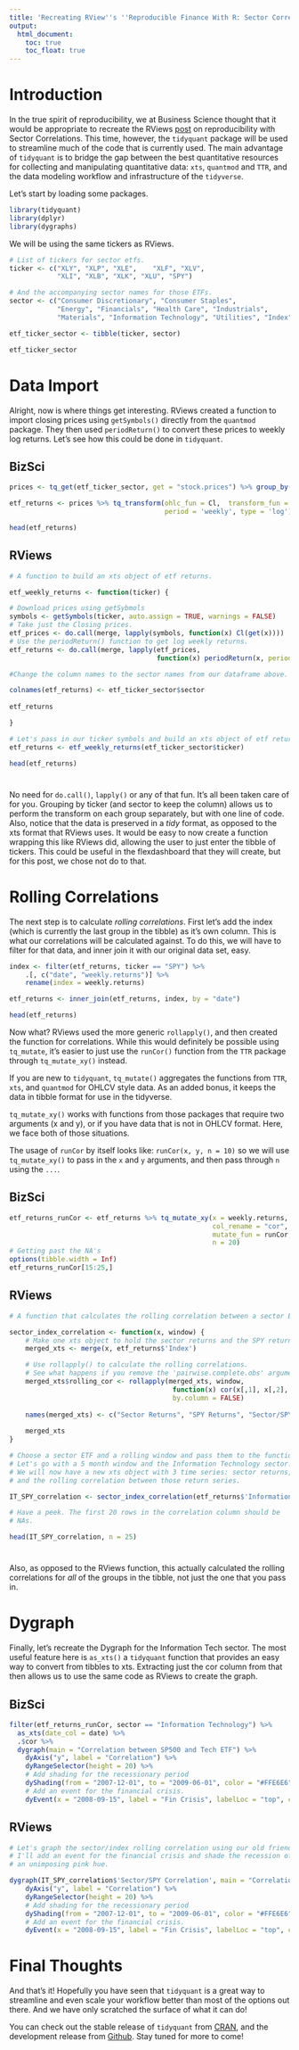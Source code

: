 ```yaml
---
title: 'Recreating RView''s ''Reproducible Finance With R: Sector Correlations'''
output:
  html_document:
    toc: true
    toc_float: true
---
```


# Introduction

In the true spirit of reproducibility, we at Business Science thought that it would be appropriate to recreate the RViews [post](https://www.rstudio.com/rviews/2017/01/18/reproducible-finance-with-r-sector-correlations/) on reproducibility with Sector Correlations. This time, however, the `tidyquant` package will be used to streamline much of the code that is currently used. The main advantage of `tidyquant` is to bridge the gap between the best quantitative resources for collecting and manipulating quantitative data: `xts`, `quantmod` and `TTR`, and the data modeling workflow and infrastructure of the `tidyverse`.

Let's start by loading some packages.

```r
library(tidyquant)
library(dplyr)
library(dygraphs)
```

We will be using the same tickers as RViews.

```r
# List of tickers for sector etfs. 
ticker <- c("XLY", "XLP", "XLE",    "XLF", "XLV",   
            "XLI", "XLB", "XLK", "XLU", "SPY")  

# And the accompanying sector names for those ETFs.
sector <- c("Consumer Discretionary", "Consumer Staples", 
            "Energy", "Financials", "Health Care", "Industrials", 
            "Materials", "Information Technology", "Utilities", "Index")

etf_ticker_sector <- tibble(ticker, sector)

etf_ticker_sector
```

#

<!---------------------------------------------------------->

# Data Import {.tabset .tabset-fade}

Alright, now is where things get interesting. RViews created a function to import closing prices using `getSymbols()` directly from the `quantmod` package. They then used `periodReturn()` to convert these prices to weekly log returns. Let's see how this could be done in `tidyquant`.

## BizSci
```r
prices <- tq_get(etf_ticker_sector, get = "stock.prices") %>% group_by(ticker, sector)

etf_returns <- prices %>% tq_transform(ohlc_fun = Cl,  transform_fun = periodReturn, 
                                       period = 'weekly', type = 'log')

head(etf_returns)
```

## RViews
```r
# A function to build an xts object of etf returns.

etf_weekly_returns <- function(ticker) {

# Download prices using getSybmols    
symbols <- getSymbols(ticker, auto.assign = TRUE, warnings = FALSE)
# Take just the Closing prices.
etf_prices <- do.call(merge, lapply(symbols, function(x) Cl(get(x))))
# Use the periodReturn() function to get log weekly returns.    
etf_returns <- do.call(merge, lapply(etf_prices, 
                                     function(x) periodReturn(x, period = 'weekly', type = 'log')))

#Change the column names to the sector names from our dataframe above.

colnames(etf_returns) <- etf_ticker_sector$sector
    
etf_returns

}

# Let's pass in our ticker symbols and build an xts object of etf returns
etf_returns <- etf_weekly_returns(etf_ticker_sector$ticker)

head(etf_returns)
```

#

No need for `do.call()`, `lapply()` or any of that fun. It's all been taken care of for you. Grouping by ticker (and sector to keep the column) allows us to perform the transform on each group separately, but with one line of code. Also, notice that the data is preserved in a _tidy_ format, as opposed to the xts format that RViews uses. It would be easy to now create a function wrapping this like RViews did, allowing the user to just enter the tibble of tickers. This could be useful in the flexdashboard that they will create, but for this post, we chose not do to that.

<!---------------------------------------------------------->

# Rolling Correlations {.tabset .tabset-fade}

The next step is to calculate _rolling correlations_. First let's add the index (which is currently the last group in the tibble) as it's own column. This is what our correlations will be calculated against. To do this, we will have to filter for that data, and inner join it with our original data set, easy.

```r
index <- filter(etf_returns, ticker == "SPY") %>% 
    .[, c("date", "weekly.returns")] %>%
    rename(index = weekly.returns)

etf_returns <- inner_join(etf_returns, index, by = "date")

head(etf_returns)
```

Now what? RViews used the more generic `rollapply()`, and then created the function for correlations. While this would definitely be possible using `tq_mutate`, it's easier to just use the `runCor()` function from the `TTR` package through `tq_mutate_xy()` instead.

If you are new to `tidyquant`, `tq_mutate()` aggregates the functions from `TTR`, `xts`, and `quantmod` for OHLCV style data. As an added bonus, it keeps the data in tibble format for use in the tidyverse.

`tq_mutate_xy()` works with functions from those packages that require two arguments (x and y), or if you have data that is not in OHLCV format. Here, we face both of those situations. 

The usage of `runCor` by itself looks like: `runCor(x, y, n = 10)` so we will use `tq_mutate_xy()` to pass in the `x` and `y` arguments, and then pass through `n` using the `...`.

## BizSci
```r
etf_returns_runCor <- etf_returns %>% tq_mutate_xy(x = weekly.returns, y = index,
                                                   col_rename = "cor",
                                                   mutate_fun = runCor, 
                                                   n = 20)
# Getting past the NA's
options(tibble.width = Inf)
etf_returns_runCor[15:25,]
```

## RViews
```r
# A function that calculates the rolling correlation between a sector ETF and the SPY SP500 ETF. 

sector_index_correlation <- function(x, window) {
    # Make one xts object to hold the sector returns and the SPY returns  
    merged_xts <- merge(x, etf_returns$'Index')

    # Use rollapply() to calculate the rolling correlations. 
    # See what happens if you remove the 'pairwise.complete.obs' argument - the NAs will cause problems.
    merged_xts$rolling_cor <- rollapply(merged_xts, window, 
                                         function(x) cor(x[,1], x[,2], use = "pairwise.complete.obs"), 
                                         by.column = FALSE)
    
    names(merged_xts) <- c("Sector Returns", "SPY Returns", "Sector/SPY Correlation")
    
    merged_xts
}

# Choose a sector ETF and a rolling window and pass them to the function we just build. 
# Let's go with a 5 month window and the Information Technology sector.
# We will now have a new xts object with 3 time series: sector returns, SPY returns
# and the rolling correlation between those return series.

IT_SPY_correlation <- sector_index_correlation(etf_returns$'Information Technology', 20)

# Have a peek. The first 20 rows in the correlation column should be 
# NAs. 

head(IT_SPY_correlation, n = 25)
```

#

Also, as opposed to the RViews function, this actually calculated the rolling correlations for _all_ of the groups in the tibble, not just the one that you pass in.

<!---------------------------------------------------------->

# Dygraph {.tabset .tabset-fade}

Finally, let's recreate the Dygraph for the Information Tech sector. The most useful feature here is `as_xts()` a `tidyquant` function that provides an easy way to convert from tibbles to xts. Extracting just the cor column from that then allows us to use the same code as RViews to create the graph.

## BizSci
```r
filter(etf_returns_runCor, sector == "Information Technology") %>% 
  as_xts(date_col = date) %>% 
  .$cor %>%
  dygraph(main = "Correlation between SP500 and Tech ETF") %>% 
    dyAxis("y", label = "Correlation") %>% 
    dyRangeSelector(height = 20) %>%
    # Add shading for the recessionary period
    dyShading(from = "2007-12-01", to = "2009-06-01", color = "#FFE6E6") %>% 
    # Add an event for the financial crisis. 
    dyEvent(x = "2008-09-15", label = "Fin Crisis", labelLoc = "top", color = "red")
```

## RViews
```r
# Let's graph the sector/index rolling correlation using our old friend dygraphs. 
# I'll add an event for the financial crisis and shade the recession of 2007-2009 with 
# an unimposing pink hue.

dygraph(IT_SPY_correlation$'Sector/SPY Correlation', main = "Correlation between SP500 and Tech ETF") %>% 
    dyAxis("y", label = "Correlation") %>% 
    dyRangeSelector(height = 20) %>%
    # Add shading for the recessionary period
    dyShading(from = "2007-12-01", to = "2009-06-01", color = "#FFE6E6") %>% 
    # Add an event for the financial crisis. 
    dyEvent(x = "2008-09-15", label = "Fin Crisis", labelLoc = "top", color = "red")
```

#

<!---------------------------------------------------------->

# Final Thoughts

And that's it! Hopefully you have seen that `tidyquant` is a great way to streamline and even scale your workflow better than most of the options out there. And we have only scratched the surface of what it can do!

You can check out the stable release of `tidyquant` from [CRAN](https://cran.r-project.org/web/packages/tidyquant/index.html), and the development release from [Github](https://github.com/mdancho84/tidyquant). Stay tuned for more to come!




